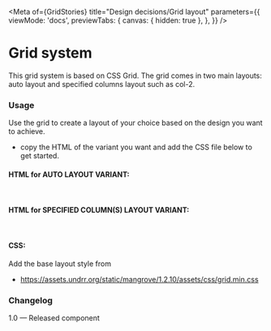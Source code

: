 
<Meta
  of={GridStories}
  title="Design decisions/Grid layout"
  parameters={{
    viewMode: 'docs',
    previewTabs: {
      canvas: { hidden: true },
    },
  }}
/>

# Grid system

This grid system is based on CSS Grid. The grid comes in two main layouts: auto layout and specified columns layout such as col-2.

<Canvas of={Grid} meta={Grid} />

### Usage

Use the grid to create a layout of your choice based on the design you want to achieve.

- copy the HTML of the variant you want and add the CSS file below to get started.

#### HTML for AUTO LAYOUT VARIANT:

```html
<div class="mg-grid"></div>
```

#### HTML for SPECIFIED COLUMN(S) LAYOUT VARIANT:

```html
<div class="mg-grid mg-grid__col-3"></div>
```

#### CSS:

Add the base layout style from

- https://assets.undrr.org/static/mangrove/1.2.10/assets/css/grid.min.css

### Changelog

1.0 — Released component
